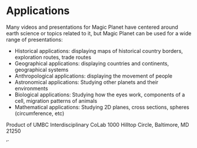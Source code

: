 # Applications

Many videos and presentations for Magic Planet have centered around earth science or topics related to it, but Magic Planet can be used for a wide range of presentations: 

* Historical applications: displaying maps of historical country borders, exploration routes, trade routes
* Geographical applications: displaying countries and continents, geographical systems
* Anthropological applications: displaying the movement of people 
* Astronomical applications: Studying other planets and their environments
* Biological applications: Studying how the eyes work, components of a cell, migration patterns of animals
* Mathematical applications: Studying 2D planes, cross sections, spheres (circumference, etc)



Product of UMBC Interdisciplinary CoLab
1000 Hilltop Circle, Baltimore, MD 21250

'`

